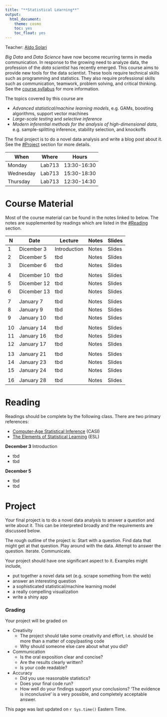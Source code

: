 ```yaml
---
title: "**Statistical Learning**"
output:
  html_document:
    theme: cosmo
    toc: yes
    toc_float: yes
---
```


Teacher: [Aldo Solari](https://aldosolari.github.io/)

*Big Data* and *Data Science* have now become recurring terms in media communication. In response to the growing need to analyze data, the profession of the *data scientist* has recently emerged. This course aims to provide new tools for the data scientist. These tools require technical skills such as programming and statistics. They also require professional skills such as communication, teamwork, problem solving, and critical thinking. See the [course syllabus](https://aldosolari.github.io/SL/syllabus/syllabus.html) for more information.

The topics covered by this course are

* *Advanced statistical/machine learning models*, e.g. GAMs, boosting algorithms, support vector machines
* *Large-scale testing* and *selective inference*
* *Modern inferential methods for the analysis of high-dimensional data*, e.g.  sample-splitting inference, stability selection, and knockoffs

The final project is to do a novel data analysis and write a blog post about it. See the [#Project](#project) section for more details.


| When | Where | Hours |
|---|---|----|
| Monday | Lab713 | 13:30-16:30 |
| Wednesday | Lab713 | 15:30-18:30|
| Thursday | Lab713 | 12:30-14:30|


# **Course Material**

Most of the course material can be found in the notes linked to below. The notes are supplemented by readings which are listed in the [#Reading](#reading) section.

| N | Date |  Lecture    | Notes | Slides|
|--|--|--------------|--------|-------|
| 1 | Dicember 3 | Introduction | Notes | Slides |
| 2 | Dicember 5 | tbd | Notes | Slides |
| 3 | Dicember 6 | tbd | Notes | Slides |
|||||
| 4 | Dicember 10 | tbd | Notes | Slides |
| 5 | Dicember 12 | tbd | Notes | Slides |
| 6 | Dicember 13 | tbd | Notes | Slides |
|||||
| 7 | January 7 | tbd | Notes | Slides |
| 8 | January 9 | tbd | Notes | Slides |
| 9 | January 10 | tbd | Notes | Slides |
|||||
| 10 | January 14 | tbd | Notes | Slides |
| 11 | January 16 | tbd | Notes | Slides |
| 12 | January 17 | tbd | Notes | Slides |
|||||
| 13 | January 21 | tbd | Notes | Slides |
| 14 | January 23 | tbd | Notes | Slides |
| 15 | January 24 | tbd | Notes | Slides |
|||||
| 16 | January 28 | tbd | Notes | Slides |    

# **Reading**

Readings should be complete by the following class. There are two primary references:

- [Computer-Age Statistical Inference](https://web.stanford.edu/~hastie/CASI/) (CASI)
- [The Elements of Statistical Learning](https://web.stanford.edu/~hastie/ElemStatLearn/) (ESL)

**December 3** Introduction 

- tbd
- tbd


**December 5**

- tbd 
- tbd




# **Project**

Your final project is to do a novel data analysis to answer a question and write about it. This can be interpreted broadly and the requirements are discussed below.

The rough outline of the project is: Start with a question. Find data that might get at that question. Play around with the data. Attempt to answer the question. Iterate. Communicate.

Your project should have one significant aspect to it. Examples might include,

* put together a novel data set (e.g. scrape something from the web)
* answer an interesting question
* a sophisticated statistical/machine learning model
* a really compelling visualization
* write a shiny app

### Grading

Your project will be graded on

* Creativity
    - The project should take some creativity and effort, i.e. should be more than a matter of copy/pasting code
    - Why should someone else care about what you did?
* Communication
    - Is the oral exposition clear and concise?
    - Are the results clearly written?
    - Is your code readable?
* Accuracy
    - Did you use reasonable statistics?
    - Does your final code run?
    - How well do your findings support your conclusions? 'The evidence is inconclusive' is a very possible, and completely acceptable answer.







This page was last updated on `r Sys.time()` Eastern Time.

